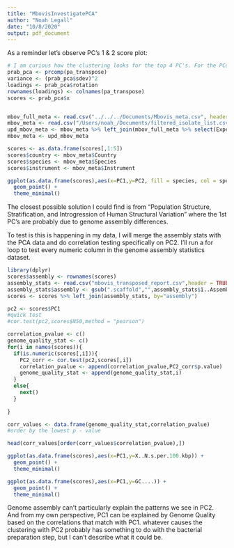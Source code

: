 ```yaml
---
title: "MbovisInvestigatePCA"
author: "Noah Legall"
date: "10/8/2020"
output: pdf_document
---
```


As a reminder let's observe PC's 1 & 2 score plot:

```r
# I am curious how the clustering looks for the top 4 PC's. For the PCoA, we notice some strange clustering in the first 2 components, so I want to investigate if that is true as well. 
prab_pca <- prcomp(pa_transpose)
variance <- (prab_pca$sdev)^2
loadings <- prab_pca$rotation
rownames(loadings) <- colnames(pa_transpose)
scores <- prab_pca$x 


mbov_full_meta <- read.csv("../../../Documents/Mbovis_meta.csv", header = TRUE,stringsAsFactors = FALSE)
mbov_meta <- read.csv("/Users/noah_/Documents/filtered_isolate_list.csv",header = TRUE, stringsAsFactors = FALSE)
upd_mbov_meta <- mbov_meta %>% left_join(mbov_full_meta %>% select(Experiment,Instrument,Center.Name,Collection_Date), by = c("Sample" = "Experiment"))
mbov_meta <- upd_mbov_meta

scores <- as.data.frame(scores[,1:5])
scores$country <- mbov_meta$Country
scores$species <- mbov_meta$Species
scores$instrument <- mbov_meta$Instrument

ggplot(as.data.frame(scores),aes(x=PC1,y=PC2, fill = species, col = species)) +
  geom_point() +
  theme_minimal()
```

The closest possible solution I could find is from "Population Structure, Stratification, and Introgression of Human Structural Variation" where the 1st PC's are probably due to genome assembly differences.

To test is this is happening in my data, I will merge the assembly stats with the PCA data and do correlation testing specifically on PC2. I'll run a for loop to test every numeric column in the genome assembly statistics dataset. 

```r
library(dplyr)
scores$assembly <- rownames(scores)
assembly_stats <- read.csv("mbovis_transposed_report.csv",header = TRUE)
assembly_stats$assembly <- gsub(".scaffold","",assembly_stats$ï..Assembly)
scores <- scores %>% left_join(assembly_stats, by="assembly")
```

```r
pc2 <- scores$PC1
#quick test
#cor.test(pc2,scores$N50,method = "pearson")

correlation_pvalue <- c()
genome_quality_stat <- c()
for(i in names(scores)){
  if(is.numeric(scores[,i])){
    PC2_corr <- cor.test(pc2,scores[,i])
    correlation_pvalue <- append(correlation_pvalue,PC2_corr$p.value)
    genome_quality_stat <- append(genome_quality_stat,i)
  }
  else{
    next()
  }
  
}

corr_values <- data.frame(genome_quality_stat,correlation_pvalue)
#order by the lowest p - value

head(corr_values[order(corr_values$correlation_pvalue),])
```

```r

ggplot(as.data.frame(scores),aes(x=PC1,y=X..N.s.per.100.kbp)) +
  geom_point() +
  theme_minimal()

ggplot(as.data.frame(scores),aes(x=PC1,y=GC....)) +
  geom_point() +
  theme_minimal()
```

Genome assembly can't particularly explain the patterns we see in PC2. And from my own perspective, PC1 can be explained by Genome Quality based on the correlations that match with PC1. whatever causes the clustering with PC2 probably has something to do with the bacterial preparation step, but I can't describe what it could be. 


